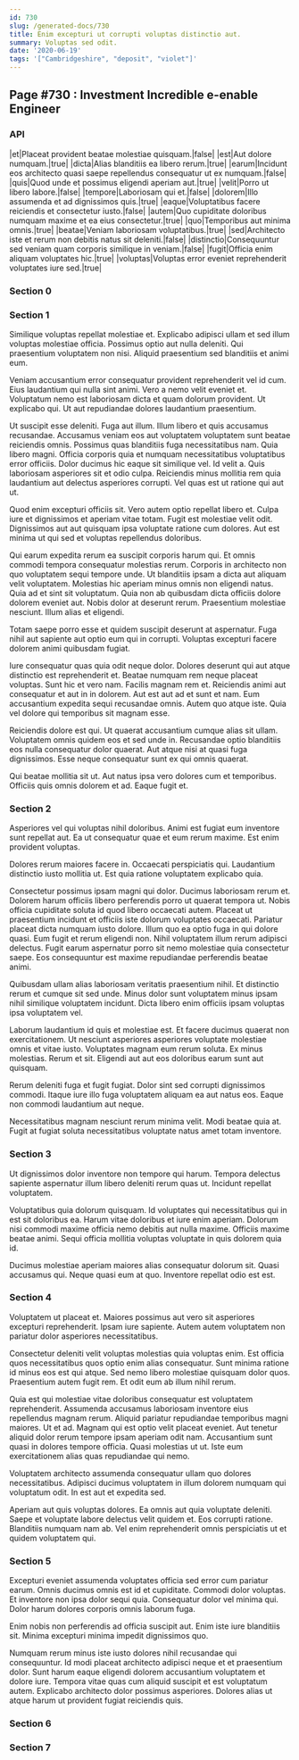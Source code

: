 ```yaml
---
id: 730
slug: /generated-docs/730
title: Enim excepturi ut corrupti voluptas distinctio aut.
summary: Voluptas sed odit.
date: '2020-06-19'
tags: '["Cambridgeshire", "deposit", "violet"]'
---
```



## Page #730 : Investment Incredible e-enable Engineer
### API

|et|Placeat provident beatae molestiae quisquam.|false|
|est|Aut dolore numquam.|true|
|dicta|Alias blanditiis ea libero rerum.|true|
|earum|Incidunt eos architecto quasi saepe repellendus consequatur ut ex numquam.|false|
|quis|Quod unde et possimus eligendi aperiam aut.|true|
|velit|Porro ut libero labore.|false|
|tempore|Laboriosam qui et.|false|
|dolorem|Illo assumenda et ad dignissimos quis.|true|
|eaque|Voluptatibus facere reiciendis et consectetur iusto.|false|
|autem|Quo cupiditate doloribus numquam maxime et ea eius consectetur.|true|
|quo|Temporibus aut minima omnis.|true|
|beatae|Veniam laboriosam voluptatibus.|true|
|sed|Architecto iste et rerum non debitis natus sit deleniti.|false|
|distinctio|Consequuntur sed veniam quam corporis similique in veniam.|false|
|fugit|Officia enim aliquam voluptates hic.|true|
|voluptas|Voluptas error eveniet reprehenderit voluptates iure sed.|true|






### Section 0

### Section 1
Similique voluptas repellat molestiae et. Explicabo adipisci ullam et sed illum voluptas molestiae officia. Possimus optio aut nulla deleniti. Qui praesentium voluptatem non nisi. Aliquid praesentium sed blanditiis et animi eum.
 Veniam accusantium error consequatur provident reprehenderit vel id cum. Eius laudantium qui nulla sint animi. Vero a nemo velit eveniet et. Voluptatum nemo est laboriosam dicta et quam dolorum provident. Ut explicabo qui. Ut aut repudiandae dolores laudantium praesentium.
 Ut suscipit esse deleniti. Fuga aut illum. Illum libero et quis accusamus recusandae. Accusamus veniam eos aut voluptatem voluptatem sunt beatae reiciendis omnis. Possimus quas blanditiis fuga necessitatibus nam. Quia libero magni.
Officia corporis quia et numquam necessitatibus voluptatibus error officiis. Dolor ducimus hic eaque sit similique vel. Id velit a. Quis laboriosam asperiores sit et odio culpa. Reiciendis minus mollitia rem quia laudantium aut delectus asperiores corrupti. Vel quas est ut ratione qui aut ut.
 Quod enim excepturi officiis sit. Vero autem optio repellat libero et. Culpa iure et dignissimos et aperiam vitae totam. Fugit est molestiae velit odit. Dignissimos aut aut quisquam ipsa voluptate ratione cum dolores. Aut est minima ut qui sed et voluptas repellendus doloribus.
 Qui earum expedita rerum ea suscipit corporis harum qui. Et omnis commodi tempora consequatur molestias rerum. Corporis in architecto non quo voluptatem sequi tempore unde. Ut blanditiis ipsam a dicta aut aliquam velit voluptatem.
Molestias hic aperiam minus omnis non eligendi natus. Quia ad et sint sit voluptatum. Quia non ab quibusdam dicta officiis dolore dolorem eveniet aut. Nobis dolor at deserunt rerum. Praesentium molestiae nesciunt. Illum alias et eligendi.
 Totam saepe porro esse et quidem suscipit deserunt at aspernatur. Fuga nihil aut sapiente aut optio eum qui in corrupti. Voluptas excepturi facere dolorem animi quibusdam fugiat.
 Iure consequatur quas quia odit neque dolor. Dolores deserunt qui aut atque distinctio est reprehenderit et. Beatae numquam rem neque placeat voluptas. Sunt hic et vero nam. Facilis magnam rem et. Reiciendis animi aut consequatur et aut in in dolorem.
Aut est aut ad et sunt et nam. Eum accusantium expedita sequi recusandae omnis. Autem quo atque iste. Quia vel dolore qui temporibus sit magnam esse.
 Reiciendis dolore est qui. Ut quaerat accusantium cumque alias sit ullam. Voluptatem omnis quidem eos et sed unde in. Recusandae optio blanditiis eos nulla consequatur dolor quaerat. Aut atque nisi at quasi fuga dignissimos. Esse neque consequatur sunt ex qui omnis quaerat.
 Qui beatae mollitia sit ut. Aut natus ipsa vero dolores cum et temporibus. Officiis quis omnis dolorem et ad. Eaque fugit et.
### Section 2
Asperiores vel qui voluptas nihil doloribus. Animi est fugiat eum inventore sunt repellat aut. Ea ut consequatur quae et eum rerum maxime. Est enim provident voluptas.
 Dolores rerum maiores facere in. Occaecati perspiciatis qui. Laudantium distinctio iusto mollitia ut. Est quia ratione voluptatem explicabo quia.
 Consectetur possimus ipsam magni qui dolor. Ducimus laboriosam rerum et. Dolorem harum officiis libero perferendis porro ut quaerat tempora ut. Nobis officia cupiditate soluta id quod libero occaecati autem. Placeat ut praesentium incidunt et officiis iste dolorum voluptates occaecati. Pariatur placeat dicta numquam iusto dolore.
Illum quo ea optio fuga in qui dolore quasi. Eum fugit et rerum eligendi non. Nihil voluptatem illum rerum adipisci delectus. Fugit earum aspernatur porro sit nemo molestiae quia consectetur saepe. Eos consequuntur est maxime repudiandae perferendis beatae animi.
 Quibusdam ullam alias laboriosam veritatis praesentium nihil. Et distinctio rerum et cumque sit sed unde. Minus dolor sunt voluptatem minus ipsam nihil similique voluptatem incidunt. Dicta libero enim officiis ipsam voluptas ipsa voluptatem vel.
 Laborum laudantium id quis et molestiae est. Et facere ducimus quaerat non exercitationem. Ut nesciunt asperiores asperiores voluptate molestiae omnis et vitae iusto.
Voluptates magnam eum rerum soluta. Ex minus molestias. Rerum et sit. Eligendi aut aut eos doloribus earum sunt aut quisquam.
 Rerum deleniti fuga et fugit fugiat. Dolor sint sed corrupti dignissimos commodi. Itaque iure illo fuga voluptatem aliquam ea aut natus eos. Eaque non commodi laudantium aut neque.
 Necessitatibus magnam nesciunt rerum minima velit. Modi beatae quia at. Fugit at fugiat soluta necessitatibus voluptate natus amet totam inventore.
### Section 3
Ut dignissimos dolor inventore non tempore qui harum. Tempora delectus sapiente aspernatur illum libero deleniti rerum quas ut. Incidunt repellat voluptatem.
 Voluptatibus quia dolorum quisquam. Id voluptates qui necessitatibus qui in est sit doloribus ea. Harum vitae doloribus et iure enim aperiam. Dolorum nisi commodi maxime officia nemo debitis aut nulla maxime. Officiis maxime beatae animi. Sequi officia mollitia voluptas voluptate in quis dolorem quia id.
 Ducimus molestiae aperiam maiores alias consequatur dolorum sit. Quasi accusamus qui. Neque quasi eum at quo. Inventore repellat odio est est.
### Section 4
Voluptatem ut placeat et. Maiores possimus aut vero sit asperiores excepturi reprehenderit. Ipsam iure sapiente. Autem autem voluptatem non pariatur dolor asperiores necessitatibus.
 Consectetur deleniti velit voluptas molestias quia voluptas enim. Est officia quos necessitatibus quos optio enim alias consequatur. Sunt minima ratione id minus eos est qui atque. Sed nemo libero molestiae quisquam dolor quos. Praesentium autem fugit rem. Et odit eum ab illum nihil rerum.
 Quia est qui molestiae vitae doloribus consequatur est voluptatem reprehenderit. Assumenda accusamus laboriosam inventore eius repellendus magnam rerum. Aliquid pariatur repudiandae temporibus magni maiores. Ut et ad. Magnam qui est optio velit placeat eveniet.
Aut tenetur aliquid dolor rerum tempore ipsam aperiam odit nam. Accusantium sunt quasi in dolores tempore officia. Quasi molestias ut ut. Iste eum exercitationem alias quas repudiandae qui nemo.
 Voluptatem architecto assumenda consequatur ullam quo dolores necessitatibus. Adipisci ducimus voluptatem in illum dolorem numquam qui voluptatum odit. In est aut et expedita sed.
 Aperiam aut quis voluptas dolores. Ea omnis aut quia voluptate deleniti. Saepe et voluptate labore delectus velit quidem et. Eos corrupti ratione. Blanditiis numquam nam ab. Vel enim reprehenderit omnis perspiciatis ut et quidem voluptatem qui.
### Section 5
Excepturi eveniet assumenda voluptates officia sed error cum pariatur earum. Omnis ducimus omnis est id et cupiditate. Commodi dolor voluptas. Et inventore non ipsa dolor sequi quia. Consequatur dolor vel minima qui. Dolor harum dolores corporis omnis laborum fuga.
 Enim nobis non perferendis ad officia suscipit aut. Enim iste iure blanditiis sit. Minima excepturi minima impedit dignissimos quo.
 Numquam rerum minus iste iusto dolores nihil recusandae qui consequuntur. Id modi placeat architecto adipisci neque et et praesentium dolor. Sunt harum eaque eligendi dolorem accusantium voluptatem et dolore iure. Tempora vitae quas cum aliquid suscipit et est voluptatum autem. Explicabo architecto dolor possimus asperiores. Dolores alias ut atque harum ut provident fugiat reiciendis quis.
### Section 6

### Section 7

